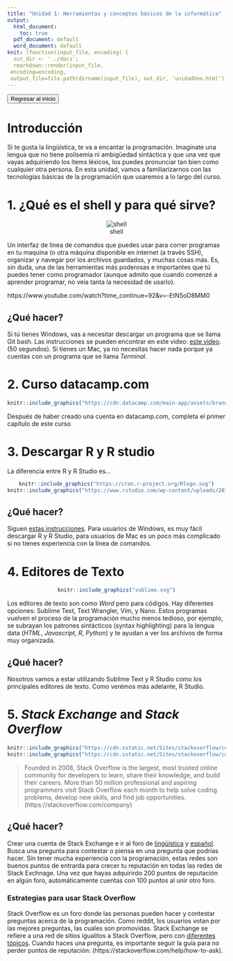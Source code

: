 ```yaml
---
title: "Unidad 1: Herramientas y conceptos básicos de la informática"
output:
  html_document:
    toc: true
  pdf_document: default
  word_document: default
knit: (function(input_file, encoding) {
  out_dir <- '../docs';
  rmarkdown::render(input_file,
 encoding=encoding,
 output_file=file.path(dirname(input_file), out_dir, 'unidadUno.html'))})
---
```


<a href="index.html">
<button type="button" class="btn btn-primary">Regresar al inicio</button>
</a>

# Introducción
Si te gusta la lingüística, te va a encantar la programación. Imagínate una lengua que no tiene polisemia ni ambigüedad sintáctica y que una vez que vayas adquiriendo los ítems léxicos, los puedes pronunciar tan bien como cualquier otra persona. En esta unidad, vamos a familiarizarnos con las tecnologías básicas de la programación que usaremos a lo largo del curso.

# 1. ¿Qué es el **shell** y para qué sirve?

<center>
![shell](./icons/terminal.png)
</center>

Un interfaz de línea de comandos que puedes usar para correr programas en tu maquina (o otra máquina disponible en internet (a través SSH), organizar y navegar por los archivos guardados, y muchas cosas más. Es, sin duda, una de las herramientas más poderosas e importantes que tú puedes tener como programador (aunque admito que cuando comenzé a aprender programar, no veía tanta la necesidad de usarlo).

https://www.youtube.com/watch?time_continue=92&v=-EtN5oD8MM0

## ¿Qué hacer?
Si tú tienes Windows, vas a necesitar descargar un programa que se llama Git bash. Las instrucciones se pueden encontrar en este video: [este video](https://www.youtube.com/watch?v=UQZvV6VTlGQ). (50 segundos). Si tienes un Mac, ya no necesitas hacer nada porque ya cuentas con un programa que se llama *Terminal*.

# 2. Curso datacamp.com

<center>

```r
knitr::include_graphics("https://cdn.datacamp.com/main-app/assets/brand/logos/DataCamp_Horizontal_CMYK-6182801ee29c9b9e380044bb930f3c18029987c1992648b7600051dd779b0868.png")
```
</center>

Después de haber creado una cuenta en datacamp.com, completa el primer capítulo de este curso

# 3. Descargar R y R studio
La diferencia entre R y R Studio es...

<center>

```r
knitr::include_graphics("https://cran.r-project.org/Rlogo.svg")
knitr::include_graphics("https://www.rstudio.com/wp-content/uploads/2018/10/RStudio-Logo.png")
```

</center>

## ¿Qué hacer?
Siguen [estas instrucciones](https://www.datacamp.com/community/tutorials/installing-R-windows-mac-ubuntu). Para usuarios de Windows, es muy fácil descargar R y R Studio, para usuarios de Mac es un poco más complicado si no tienes experiencia con la linea de comandos.

# 4. Editores de Texto

<center>
```r
knitr::include_graphics("sublime.svg")
```
</center>

Los editores de texto son como *Word* pero para códigos. Hay diferentes opciones: Sublime Text, Text Wrangler, Vim, y Nano. Estos programas vuelven el proceso de la programación mucho menos tedioso, por ejemplo, se subrayan los patrones sintácticos (syntax highlighting) para la lengua data (*HTML*, *Javascript*, *R*, *Python*) y te ayudan a ver los archivos de forma muy organizada.

## ¿Qué hacer?
Nosotros vamos a estar utilizando Sublime Text y R Studio como los principales editores de texto. Como verémos más adelante, R Studio.

# 5. *Stack Exchange* and *Stack Overflow*

<center>
```r
knitr::include_graphics("https://cdn.sstatic.net/Sites/stackoverflow/company/img/logos/se/se-logo.png?v=dd7153fcc7fa")
knitr::include_graphics("https://cdn.sstatic.net/Sites/stackoverflow/company/img/logos/so/so-logo.png?v=9c558ec15d8a")
```

</center>

> Founded in 2008, Stack Overflow is the largest, most trusted online community for developers to learn, share their knowledge, and build their careers. More than 50 million professional and aspiring programmers visit Stack Overflow each month to help solve coding problems, develop new skills, and find job opportunities. (https://stackoverflow.com/company)

## ¿Qué hacer?
Crear una cuenta de Stack Exchange e ir al foro de [lingüística](https://linguistics.stackexchange.com/) y [español](https://spanish.stackexchange.com/). Busca una pregunta para contestar o piensa en una pregunta que podrías hacer. Sin tener mucha experiencia con la programación, estas redes son buenos puntos de entrarda para crecer tu reputación en todas las redes de Stack Exchnage. Una vez que hayas adquirirdo 200 puntos de reputación en algún foro, automáticamente cuentas con 100 puntos al unir otro foro.

### Estrategias para usar Stack Overflow
Stack Overflow es un foro donde las personas pueden hacer y contestar preguntas acerca de la programación. Como reddit, los usuarios votan por las mejores preguntas, las cuales son promovidas. Stack Exchange se refiere a una red de sitios igualitos a Stack Overflow, pero con [diferentes tópicos](https://stackexchange.com/sites#). Cuando haces una pregunta, es importante seguir la guía para no perder puntos de reputación:
(https://stackoverflow.com/help/how-to-ask).